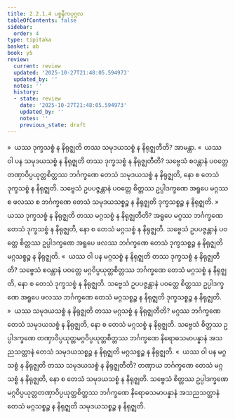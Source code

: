 ```yaml
---
title: 2.2.1.4 ပစ္စနီကပုဂ္ဂလ
tableOfContents: false
sidebar:
  order: 4
type: tipitaka
basket: ab
book: y5
review:
  current: review
  updated: '2025-10-27T21:48:05.594973'
  updated_by: ''
  notes: ''
  history:
  - state: review
    date: '2025-10-27T21:48:05.594973'
    updated_by: ''
    notes: ''
    previous_state: draft
---
```



<ReviewStatus review={frontmatter.review} showDetails={true} />

<HypothesisAnnotation frontmatter={frontmatter} />

<DynamicBreadcrumb />

<Division number="92" book="y5" e="ch" v="33" p="235">

<Paragraph number="495" book="y5">
»  ယဿ ဒုက္ခသစ္စံ န နိရုဇ္ဈတိ တဿ သမုဒယသစ္စံ န နိရုဇ္ဈတီတိ? အာမန္တာ.
</Paragraph>

<Paragraph number="496" book="y5">
«  ယဿ ဝါ ပန သမုဒယသစ္စံ န နိရုဇ္ဈတိ တဿ ဒုက္ခသစ္စံ န နိရုဇ္ဈတီတိ?
</Paragraph>

<Paragraph number="497" book="y5">
သဗ္ဗေသံ စဝန္တာနံ ပဝတ္တေ တဏှာဝိပ္ပယုတ္တစိတ္တဿ ဘင်္ဂက္ခဏေ တေသံ သမုဒယသစ္စံ န နိရုဇ္ဈတိ, နော စ တေသံ ဒုက္ခသစ္စံ န နိရုဇ္ဈတိ. သဗ္ဗေသံ ဥပပဇ္ဇန္တာနံ ပဝတ္တေ စိတ္တဿ ဥပ္ပါဒက္ခဏေ အရူပေ မဂ္ဂဿ စ ဖလဿ စ ဘင်္ဂက္ခဏေ တေသံ သမုဒယသစ္စဉ္စ န နိရုဇ္ဈတိ ဒုက္ခသစ္စဉ္စ န နိရုဇ္ဈတိ.
</Paragraph>

<Paragraph number="498" book="y5">
»  ယဿ ဒုက္ခသစ္စံ န နိရုဇ္ဈတိ တဿ မဂ္ဂသစ္စံ န နိရုဇ္ဈတီတိ?
</Paragraph>

<Paragraph number="499" book="y5">
အရူပေ မဂ္ဂဿ ဘင်္ဂက္ခဏေ တေသံ ဒုက္ခသစ္စံ န နိရုဇ္ဈတိ, နော စ တေသံ မဂ္ဂသစ္စံ န နိရုဇ္ဈတိ. သဗ္ဗေသံ ဥပပဇ္ဇန္တာနံ ပဝတ္တေ စိတ္တဿ ဥပ္ပါဒက္ခဏေ အရူပေ ဖလဿ ဘင်္ဂက္ခဏေ တေသံ ဒုက္ခသစ္စဉ္စ န နိရုဇ္ဈတိ မဂ္ဂသစ္စဉ္စ န နိရုဇ္ဈတိ.
</Paragraph>

<Paragraph number="500" book="y5">
«  ယဿ ဝါ ပန မဂ္ဂသစ္စံ န နိရုဇ္ဈတိ တဿ ဒုက္ခသစ္စံ န နိရုဇ္ဈတီတိ?
</Paragraph>

<Paragraph number="501" book="y5">
သဗ္ဗေသံ စဝန္တာနံ ပဝတ္တေ မဂ္ဂဝိပ္ပယုတ္တစိတ္တဿ ဘင်္ဂက္ခဏေ တေသံ မဂ္ဂသစ္စံ န နိရုဇ္ဈတိ, နော စ တေသံ ဒုက္ခသစ္စံ န နိရုဇ္ဈတိ. သဗ္ဗေသံ ဥပပဇ္ဇန္တာနံ ပဝတ္တေ စိတ္တဿ ဥပ္ပါဒက္ခဏေ အရူပေ ဖလဿ ဘင်္ဂက္ခဏေ တေသံ မဂ္ဂသစ္စဉ္စ န နိရုဇ္ဈတိ ဒုက္ခသစ္စဉ္စ န နိရုဇ္ဈတိ.
</Paragraph>

</Division>
<Division number="93" book="y5" e="ch" v="33" p="236">

<Paragraph number="502" book="y5">
»  ယဿ သမုဒယသစ္စံ န နိရုဇ္ဈတိ တဿ မဂ္ဂသစ္စံ န နိရုဇ္ဈတီတိ?
</Paragraph>

<Paragraph number="503" book="y5">
မဂ္ဂဿ ဘင်္ဂက္ခဏေ တေသံ သမုဒယသစ္စံ န နိရုဇ္ဈတိ, နော စ တေသံ မဂ္ဂသစ္စံ န နိရုဇ္ဈတိ. သဗ္ဗေသံ စိတ္တဿ ဥပ္ပါဒက္ခဏေ တဏှာဝိပ္ပယုတ္တမဂ္ဂဝိပ္ပယုတ္တစိတ္တဿ ဘင်္ဂက္ခဏေ နိရောဓသမာပန္နာနံ အသညသတ္တာနံ တေသံ သမုဒယသစ္စဉ္စ န နိရုဇ္ဈတိ မဂ္ဂသစ္စဉ္စ န နိရုဇ္ဈတိ.
</Paragraph>

<Paragraph number="504" book="y5">
«  ယဿ ဝါ ပန မဂ္ဂသစ္စံ န နိရုဇ္ဈတိ တဿ သမုဒယသစ္စံ န နိရုဇ္ဈတီတိ?
</Paragraph>

<Paragraph number="505" book="y5">
တဏှာယ ဘင်္ဂက္ခဏေ တေသံ မဂ္ဂသစ္စံ န နိရုဇ္ဈတိ, နော စ တေသံ သမုဒယသစ္စံ န နိရုဇ္ဈတိ. သဗ္ဗေသံ စိတ္တဿ ဥပ္ပါဒက္ခဏေ မဂ္ဂဝိပ္ပယုတ္တတဏှာဝိပ္ပယုတ္တစိတ္တဿ ဘင်္ဂက္ခဏေ နိရောဓသမာပန္နာနံ အသညသတ္တာနံ တေသံ မဂ္ဂသစ္စဉ္စ န နိရုဇ္ဈတိ သမုဒယသစ္စဉ္စ န နိရုဇ္ဈတိ.
</Paragraph>
</Division>
